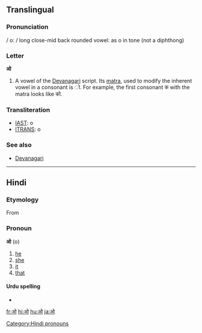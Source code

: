==Translingual==

===Pronunciation===
/ ο: / long close-mid back rounded vowel: as o in tone (not a diphthong)

===Letter===
'''ओ'''

# A vowel of the [[Devanagari]] script.  Its [[matra]], used to modify the inherent vowel in a consonant is &#x200c;&#x094B;.  For example, the first consonant क with the matra looks like को.

===Transliteration===
{{rfc-header|Transliteration}}
* [[w:IAST|IAST]]: o
* [[w:ITRANS|ITRANS]]: o

===See also===
* [[w:Devanagari|Devanagari]]

----

==Hindi==

===Etymology===
From {{Pers.|hi}} {{fa-Arab|[[او]]}}

===Pronoun===
'''ओ''' (o)

# [[he]]
# [[she]]
# [[it]]
# [[that]]

====Urdu spelling====
* {{ur-Arab|[[او#Urdu|او]]}}

[[Category:Hindi pronouns]]

[[fr:ओ]]
[[hi:ओ]]
[[hu:ओ]]
[[ja:ओ]]